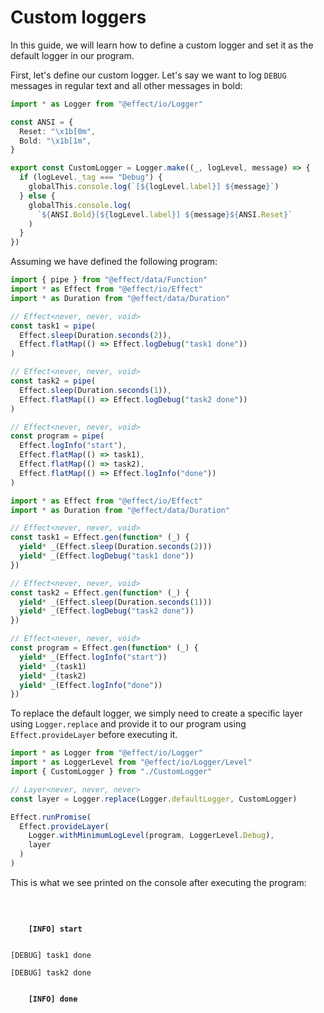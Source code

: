 
# Custom loggers

In this guide, we will learn how to define a custom logger and set it as the default logger in our program.

First, let's define our custom logger. Let's say we want to log `DEBUG` messages in regular text and all other messages in bold:

```ts filename="CustomLogger.ts"
import * as Logger from "@effect/io/Logger"

const ANSI = {
  Reset: "\x1b[0m",
  Bold: "\x1b[1m",
}

export const CustomLogger = Logger.make((_, logLevel, message) => {
  if (logLevel._tag === "Debug") {
    globalThis.console.log(`[${logLevel.label}] ${message}`)
  } else {
    globalThis.console.log(
      `${ANSI.Bold}[${logLevel.label}] ${message}${ANSI.Reset}`
    )
  }
})
```

Assuming we have defined the following program:

<Tabs>
<Tab>

```ts filename="main.ts"
import { pipe } from "@effect/data/Function"
import * as Effect from "@effect/io/Effect"
import * as Duration from "@effect/data/Duration"

// Effect<never, never, void>
const task1 = pipe(
  Effect.sleep(Duration.seconds(2)),
  Effect.flatMap(() => Effect.logDebug("task1 done"))
)

// Effect<never, never, void>
const task2 = pipe(
  Effect.sleep(Duration.seconds(1)),
  Effect.flatMap(() => Effect.logDebug("task2 done"))
)

// Effect<never, never, void>
const program = pipe(
  Effect.logInfo("start"),
  Effect.flatMap(() => task1),
  Effect.flatMap(() => task2),
  Effect.flatMap(() => Effect.logInfo("done"))
)
```

</Tab>
<Tab>

```ts filename="main.ts"
import * as Effect from "@effect/io/Effect"
import * as Duration from "@effect/data/Duration"

// Effect<never, never, void>
const task1 = Effect.gen(function* (_) {
  yield* _(Effect.sleep(Duration.seconds(2)))
  yield* _(Effect.logDebug("task1 done"))
})

// Effect<never, never, void>
const task2 = Effect.gen(function* (_) {
  yield* _(Effect.sleep(Duration.seconds(1)))
  yield* _(Effect.logDebug("task2 done"))
})

// Effect<never, never, void>
const program = Effect.gen(function* (_) {
  yield* _(Effect.logInfo("start"))
  yield* _(task1)
  yield* _(task2)
  yield* _(Effect.logInfo("done"))
})
```

</Tab>
</Tabs>

To replace the default logger, we simply need to create a specific layer using `Logger.replace` and provide it to our program using `Effect.provideLayer` before executing it.

```ts filename="main.ts"
import * as Logger from "@effect/io/Logger"
import * as LoggerLevel from "@effect/io/Logger/Level"
import { CustomLogger } from "./CustomLogger"

// Layer<never, never, never>
const layer = Logger.replace(Logger.defaultLogger, CustomLogger)

Effect.runPromise(
  Effect.provideLayer(
    Logger.withMinimumLogLevel(program, LoggerLevel.Debug),
    layer
  )
)
```

This is what we see printed on the console after executing the program:

<br />
<p>
  <code>
    <b>[INFO] start</b>
  </code>
</p>
<p>
  <code>[DEBUG] task1 done</code>
</p>
<p>
  <code>[DEBUG] task2 done</code>
</p>
<p>
  <code>
    <b>[INFO] done</b>
  </code>
</p>

